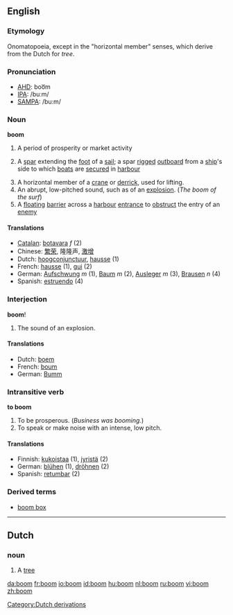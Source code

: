 {{rfc}}
==English==

===Etymology===
Onomatopoeia, except in the "horizontal member" senses, which derive from the Dutch for ''tree''.

===Pronunciation===
*[[w:AHD|AHD]]: boo͞m
*[[w:IPA|IPA]]: /buːm/
*[[w:SAMPA|SAMPA]]: /bu:m/

===Noun===
'''boom'''
#A period of prosperity or market activity
#{{nautical}} A [[spar]] extending the [[foot]] of a [[sail]]; a spar [[rigged]] [[outboard]] from a [[ship]]'s side to which [[boat]]s are [[secured]] in [[harbour]]
#A horizontal member of a [[crane]] or [[derrick]], used for lifting.
#An abrupt, low-pitched sound, such as of an [[explosion]]. (''The boom of the surf'')
#A [[floating]] [[barrier]] across a [[harbour]] [[entrance]] to [[obstruct]] the entry of an [[enemy]]

====Translations====
*[[Catalan]]: [[botavara]] ''f'' (2) 
*Chinese: [[繁荣]], 隆隆声, [[激增]]
*Dutch: [[hoogconjunctuur]], [[hausse]] (1)
*French: [[hausse]] (1), [[gui]] (2)
*German: [[Aufschwung]] ''m'' (1), [[Baum]] ''m'' (2), [[Ausleger]] ''m'' (3), [[Brausen]] ''n'' (4)
*Spanish: [[estruendo]] (4)

===Interjection===
'''boom'''!
#The sound of an explosion.

====Translations====
*Dutch: [[boem]]
*French: [[boum]]
*German: [[Bumm]]

===Intransitive verb===
'''to boom'''
#To be prosperous.  (''Business was booming.'')
#To speak or make noise with an intense, low pitch. 

====Translations====
*Finnish: [[kukoistaa]] (1), [[jyristä]] (2)
*German: [[blühen]] (1), [[dröhnen]] (2)
*Spanish: [[retumbar]] (2)

===Derived terms===
*[[boom box]]

----

==Dutch ==
===noun===
#A [[tree]]

[[Category:Dutch derivations]]

[[da:boom]]
[[fr:boom]]
[[io:boom]]
[[id:boom]]
[[hu:boom]]
[[nl:boom]]
[[ru:boom]]
[[vi:boom]]
[[zh:boom]]